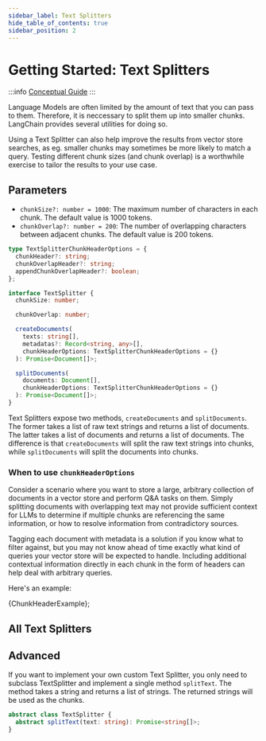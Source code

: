 ```yaml
---
sidebar_label: Text Splitters
hide_table_of_contents: true
sidebar_position: 2
---
```



# Getting Started: Text Splitters

:::info
[Conceptual Guide](https://docs.langchain.com/docs/components/indexing/text-splitters)
:::

Language Models are often limited by the amount of text that you can pass to them. Therefore, it is neccessary to split them up into smaller chunks. LangChain provides several utilities for doing so.

Using a Text Splitter can also help improve the results from vector store searches, as eg. smaller chunks may sometimes be more likely to match a query. Testing different chunk sizes (and chunk overlap) is a worthwhile exercise to tailor the results to your use case.

## Parameters

- `chunkSize?: number = 1000`: The maximum number of characters in each chunk. The default value is 1000 tokens.
- `chunkOverlap?: number = 200`: The number of overlapping characters between adjacent chunks. The default value is 200 tokens.

```typescript
type TextSplitterChunkHeaderOptions = {
  chunkHeader?: string;
  chunkOverlapHeader?: string;
  appendChunkOverlapHeader?: boolean;
};

interface TextSplitter {
  chunkSize: number;

  chunkOverlap: number;

  createDocuments(
    texts: string[],
    metadatas?: Record<string, any>[],
    chunkHeaderOptions: TextSplitterChunkHeaderOptions = {}
  ): Promise<Document[]>;

  splitDocuments(
    documents: Document[],
    chunkHeaderOptions: TextSplitterChunkHeaderOptions = {}
  ): Promise<Document[]>;
}
```

Text Splitters expose two methods, `createDocuments` and `splitDocuments`. The former takes a list of raw text strings and returns a list of documents. The latter takes a list of documents and returns a list of documents. The difference is that `createDocuments` will split the raw text strings into chunks, while `splitDocuments` will split the documents into chunks.

### When to use `chunkHeaderOptions`

Consider a scenario where you want to store a large, arbitrary collection of documents in a vector store and perform Q&A tasks on them.
Simply splitting documents with overlapping text may not provide sufficient context for LLMs to determine if multiple chunks are referencing the same information, or how to resolve information from contradictory sources.

Tagging each document with metadata is a solution if you know what to filter against, but you may not know ahead of time exactly what kind of queries your vector store will be expected to handle.
Including additional contextual information directly in each chunk in the form of headers can help deal with arbitrary queries.

Here's an example:


<CodeBlock language="typescript">{ChunkHeaderExample}</CodeBlock>;

## All Text Splitters

<DocCardList />

## Advanced

If you want to implement your own custom Text Splitter, you only need to subclass TextSplitter and implement a single method `splitText`. The method takes a string and returns a list of strings. The returned strings will be used as the chunks.

```typescript
abstract class TextSplitter {
  abstract splitText(text: string): Promise<string[]>;
}
```
